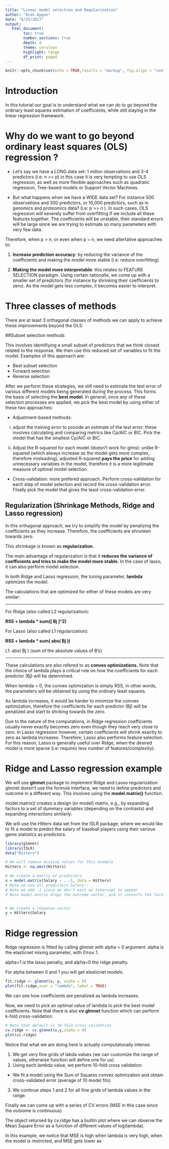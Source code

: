 ```yaml
---
title: "Linear model selection and Regularization"
author: "Ozan Aygun"
date: "6/25/2017"
output: 
   html_document:
        toc: true
        number_sections: true
        depth: 4
        theme: cerulean
        highlight: tango
        df_print: paged
---
```



```r
knitr::opts_chunk$set(echo = TRUE,results = "markup", fig.align = "center", fig.width = 5, fig.height = 4,message=FALSE,warning=FALSE)
```


# Introduction

In this tutorial our goal is to understand what we can do to go beyond the ordinary least squares estimation of coefficients, while still staying in the linear regression framework.

# Why do we want to go beyond ordinary least squares (OLS) regression ?

- Let's say we have a LONG data set: 1 millon observations and 3-4 predictors (i.e: n >> p) in this case it is very tempting to use OLS regression, as well as more flexible approaches such as quadratic regression, Tree-based models or Support Vector Machines.

- But what happens when we have a WIDE data set? For instance 500 observations and 300 predictors, or 10,000 predictors, such as in genomics and proteomics data? (i.e: p >> n ). In such cases, OLS regression will severely suffer from overfitting if we include all these features together. The coefficients will be unstable, their standard errors will be large since we are trying to estimate so many parameters with very few data. 

Therefore, when p > n, or even when p ~ n, we need altertative approaches to:

1. **Increase prediction accuracy**: by reducing the variance of the coefficients and making the model more stable (i.e: reduce overfitting)

2. **Making the model more interpretable**: this relates to FEATURE SELECTION paradigm. Using certain rationalle, we come up with a smaller set of predictors (for instance by shrinking their coefficients to zero). As the model gets less complex, it becomes easier to interpret.

# Three classes of methods 

There are at least 3 orthagonal classes of methods we can apply to achieve these improvements beyond the OLS:

##Subset selection methods

This involves identifiying a small subset of predictors that we think closest related to the response. We then use this reduced set of variables to fit the model. Examples of this approach are:

- Best subset selection
- Forward selection
- Reverse selection

After we perform these strategies, we still need to estimate the test error of various different models being generated during the process. This forms the basis of selecting the **best model**. In general, once any of these selection processes are applied, we pick the best model by using either of these two approaches:

- Adjustment-based methods:

i) adjust the training error to provide an estimate of the test error: these involves calculating and comparing metrics like Cp/AIC or BIC. Pick the model that has the smallest Cp/AIC or BIC.

ii) Adjust the R-squared for each model (doesn't work for glms): unlike R-squared (which always increase as the model gets more complex, therefore misleading), adjusted R-squared **pays the price** for adding unnecessary variables in the model, therefore it is a more legitimate measure of optimal model selection.


- Cross-validation: more prefered approach. Perform cross-validation for each step of model selection and record the cross-validation error. FInally pick the model that gives the least cross-validation error.

## Regularization (Shrinkage Methods, Ridge and Lasso regression)

In this orthagonal approach, we try to simplify the model by penalizing the coefficients as they increase. Therefore, the coefficients are shrunken towards zero.

This shrinkage is known as **regularization**. 

The main advantage of regularization is that it **reduces the variance of coefficients and tries to make the model more stable**. In the case of lasso, it can also perform model selection.

In both Ridge and Lasso regression, the tuning parameter, **lambda** optimizes the model.

The calculations that are optimized for either of these models are very similar:

___


For Ridge (also called L2 regularization):

**RSS + lambda * sum([ Bj ]^2)**

For Lasso (also called L1 regularization):

**RSS + lambda * sum( abs( Bj ))**

L1: abs( Bj ) (sum of the absolute values of B's)

___


These calculations are also refered to as **convex optimizations.** Note that the choice of lambda plays a critical role on how the coefficients for each predictor (Bj) will be determined.

When lambda = 0, the convex optimization is simply RSS, in other words, the parameters will be obtained by using the ordinary least squares.

As lambda increases, it would be harder to minimize the comvex optimization, therefore the coefficients for each predictor (Bj) will be penalized and start to shriking towards the zero.

Due to the nature of the computations, in Ridge regression coefficients usually never exactly becomes zero even though they reach very close to zero. In Lasso regression however, certain coefficients will shrink exactly to zero as lambda increases. Therefore, Lasso also performs feature selection. For this reason, Lasso is generally useful over Ridge, when the desired model is more sparse (i.e: requires less number of features/complexity).

# Ridge and Lasso regression example

We will use **glmnet** package to implement Ridge and Lasso regularization. glmnet doesn't use the formula interface, we need to define predictors and outcome in a different way. This involves using the **model.matrix()** function.

model.matrix() creates a design (or model) matrix, e.g., by expanding factors to a set of dummary variables (depending on the contrasts) and expanding interactions similarly.

We will use the Hitters data set from the ISLR package, where we would like to fit a model to predict the salary of baseball players using their various game statistics as predictors. 

```r
library(glmnet)
library(ISLR)
data("Hitters")

# We will remove missing values for this example
Hitters <- na.omit(Hitters)

# We create a matrix of predictors
x = model.matrix(Salary ~ . -1, data = Hitters) 
# Note we use all predictors Salary ~ .
# Note we add -1 since we don't want an intercept to appear
# Note model.matrix drops the outcome vector, and it converts the factor variables into dummy variables 


# We create a response vector
y = Hitters$Salary
```

# Ridge regression

Ridge regression is fitted by calling glmnet with alpha = 0 argument. alpha is the elasticnet mixing parameter, with 0≤α≤ 1.

alpha=1 is the lasso penalty, and alpha=0 the ridge penalty. 

For alpha between 0 and 1 you will get elasticnet models.

```r
fit.ridge <- glmnet(x, y, alpha = 0)
plot(fit.ridge,xvar = "lambda", label = TRUE)
```

We can see how coefficients are penalized as lambda increases.

Now, we need to pick an optimal value of lambda to pick the best model coefficients. Note that there is also **cv.glmnet** function which can perform k-fold cross-validation.

```r
# Note that default is 10-fold cross-validation
cv.ridge <- cv.glmnet(x,y,alpha = 0)
plot(cv.ridge)
```

Notice that what we are doing here is actually computatonally intense. 

1. We get very fine grids of labda values (we can customize the range of values, otherwise function will define one for us)
2. Using each lambda value, we perform 10-fold cross validation:
- We fit a model using the Sum of Squares convex optimization and obtain cross-validated error (average of 10 model fits)
3. We continue steps 1 and 2 for all fine grids of lambda values in the range.

Finally we can come up with a series of CV errors (MSE in this case since the outsome is continuous)

The object returned by cv.ridge has a builtin plot where we can observe the Mean Square Error as a function of different values of log(lambda). 

In this example, we notice that MSE is high when lambda is very high, when the model is restricted, and MSE gets lower as  